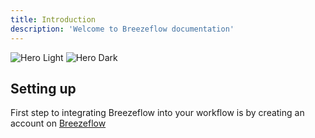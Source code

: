 ```yaml
---
title: Introduction
description: 'Welcome to Breezeflow documentation'
---
```


<img
  className="block dark:hidden"
  src="/images/heroImg.webp"
  alt="Hero Light"
/>
<img
  className="hidden dark:block"
  src="/images/heroImg.webp"
  alt="Hero Dark"
/>

## Setting up

First step to integrating Breezeflow into your workflow is by creating an account on [Breezeflow](https://www.breezeflow.io)
